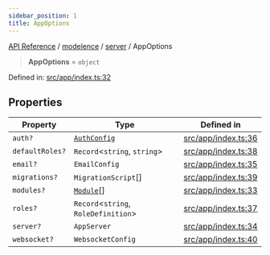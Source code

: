 ```yaml
---
sidebar_position: 1
title: AppOptions
---
```


[API Reference](/api-reference/modelence/server/type-aliases/../../../index) / [modelence](/api-reference/modelence/server/type-aliases/../../index) / [server](/api-reference/modelence/server/type-aliases/../index) / AppOptions

> **AppOptions** = `object`

Defined in: [src/app/index.ts:32](https://github.com/modelence/modelence/blob/7665186d6c22a12a639c39f38ffe52a6b5f0255a/packages/modelence/src/app/index.ts#L32)

## Properties

| Property | Type | Defined in |
| ------ | ------ | ------ |
| <a id="auth"></a> `auth?` | [`AuthConfig`](/api-reference/modelence/server/type-aliases/AuthConfig) | [src/app/index.ts:36](https://github.com/modelence/modelence/blob/7665186d6c22a12a639c39f38ffe52a6b5f0255a/packages/modelence/src/app/index.ts#L36) |
| <a id="defaultroles"></a> `defaultRoles?` | `Record`\<`string`, `string`\> | [src/app/index.ts:38](https://github.com/modelence/modelence/blob/7665186d6c22a12a639c39f38ffe52a6b5f0255a/packages/modelence/src/app/index.ts#L38) |
| <a id="email"></a> `email?` | `EmailConfig` | [src/app/index.ts:35](https://github.com/modelence/modelence/blob/7665186d6c22a12a639c39f38ffe52a6b5f0255a/packages/modelence/src/app/index.ts#L35) |
| <a id="migrations"></a> `migrations?` | `MigrationScript`[] | [src/app/index.ts:39](https://github.com/modelence/modelence/blob/7665186d6c22a12a639c39f38ffe52a6b5f0255a/packages/modelence/src/app/index.ts#L39) |
| <a id="modules"></a> `modules?` | [`Module`](/api-reference/modelence/server/type-aliases/../classes/Module)[] | [src/app/index.ts:33](https://github.com/modelence/modelence/blob/7665186d6c22a12a639c39f38ffe52a6b5f0255a/packages/modelence/src/app/index.ts#L33) |
| <a id="roles"></a> `roles?` | `Record`\<`string`, `RoleDefinition`\> | [src/app/index.ts:37](https://github.com/modelence/modelence/blob/7665186d6c22a12a639c39f38ffe52a6b5f0255a/packages/modelence/src/app/index.ts#L37) |
| <a id="server"></a> `server?` | `AppServer` | [src/app/index.ts:34](https://github.com/modelence/modelence/blob/7665186d6c22a12a639c39f38ffe52a6b5f0255a/packages/modelence/src/app/index.ts#L34) |
| <a id="websocket"></a> `websocket?` | `WebsocketConfig` | [src/app/index.ts:40](https://github.com/modelence/modelence/blob/7665186d6c22a12a639c39f38ffe52a6b5f0255a/packages/modelence/src/app/index.ts#L40) |
